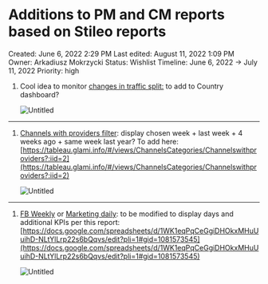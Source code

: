 # Additions to PM and CM reports based on Stileo reports

Created: June 6, 2022 2:29 PM
Last edited: August 11, 2022 1:09 PM
Owner: Arkadiusz Mokrzycki
Status: Wishlist
Timeline: June 6, 2022 → July 11, 2022
Priority: high

1. Cool idea to monitor [changes in traffic split:](https://datastudio.google.com/u/0/reporting/1jJFzhEeuBXAUPXBJHuprqyugNjTtwm9Q/page/mGTGB) to add to Country dashboard?
    
    ![Untitled](Additions%20to%20PM%20and%20CM%20reports%20based%20on%20Stileo%20rep%20f88edc2ed6334745b64967ea9f429a15/Untitled.png)
    

---

1. [Channels with providers filter](https://datastudio.google.com/u/0/reporting/1jJFzhEeuBXAUPXBJHuprqyugNjTtwm9Q/page/l70BB): display chosen week + last week + 4 weeks ago + same week last year? To add here: [https://tableau.glami.info/#/views/ChannelsCategories/Channelswithproviders?:iid=2](https://tableau.glami.info/#/views/ChannelsCategories/Channelswithproviders?:iid=2)
    
    ![Untitled](Additions%20to%20PM%20and%20CM%20reports%20based%20on%20Stileo%20rep%20f88edc2ed6334745b64967ea9f429a15/Untitled%201.png)
    

---

1. [FB Weekly](https://tableau.glami.info/#/views/FBWeekly/Facebookweeklyreport?:iid=2) or [Marketing daily](https://tableau.glami.info/#/views/Marketingdaily/Marketingdaybyday_1?:iid=5): to be modified to display days and additional KPIs per this report: [https://docs.google.com/spreadsheets/d/1WK1eqPqCeGgiDHOkxMHuUuihD-NLtYlLrp22s6bQqvs/edit?pli=1#gid=1081573545](https://docs.google.com/spreadsheets/d/1WK1eqPqCeGgiDHOkxMHuUuihD-NLtYlLrp22s6bQqvs/edit?pli=1#gid=1081573545)
    
    ![Untitled](Additions%20to%20PM%20and%20CM%20reports%20based%20on%20Stileo%20rep%20f88edc2ed6334745b64967ea9f429a15/Untitled%202.png)